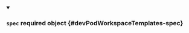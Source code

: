 


<details className="config-field" data-expandable="true" open>
<summary>

### `spec` <span className="config-field-required" data-required="false">required</span> <span className="config-field-type">object</span> <span className="config-field-default"></span> <span className="config-field-enum"></span> {#devPodWorkspaceTemplates-spec}



</summary>

<PartialSpecreference />


</details>
